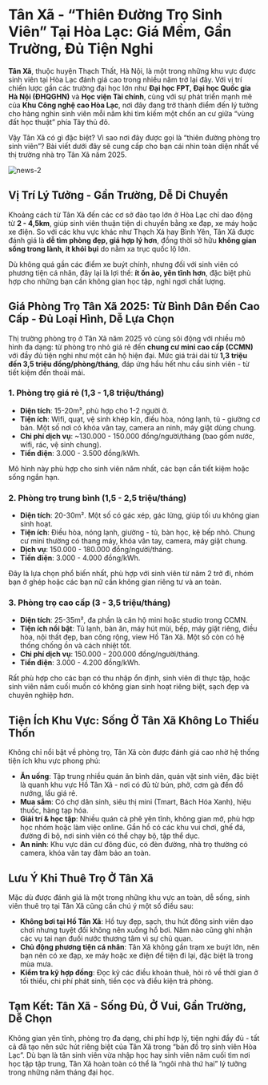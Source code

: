 # Tân Xã - “Thiên Đường Trọ Sinh Viên” Tại Hòa Lạc: Giá Mềm, Gần Trường, Đủ Tiện Nghi

**Tân Xã**, thuộc huyện Thạch Thất, Hà Nội, là một trong những khu vực được sinh viên tại Hòa Lạc đánh giá cao trong nhiều năm trở lại đây. Với vị trí chiến lược gần các trường đại học lớn như **Đại học FPT, Đại học Quốc gia Hà Nội (ĐHQGHN)** và **Học viện Tài chính**, cùng với sự phát triển mạnh mẽ của **Khu Công nghệ cao Hòa Lạc**, nơi đây đang trở thành điểm đến lý tưởng cho hàng nghìn sinh viên mỗi năm khi tìm kiếm một chốn an cư giữa “vùng đất học thuật” phía Tây thủ đô.

Vậy Tân Xã có gì đặc biệt? Vì sao nơi đây được gọi là “thiên đường phòng trọ sinh viên”? Bài viết dưới đây sẽ cung cấp cho bạn cái nhìn toàn diện nhất về thị trường nhà trọ Tân Xã năm 2025.

![news-2](/news-2.png)

## Vị Trí Lý Tưởng - Gần Trường, Dễ Di Chuyển

Khoảng cách từ Tân Xã đến các cơ sở đào tạo lớn ở Hòa Lạc chỉ dao động từ **2 - 4,5km**, giúp sinh viên thuận tiện di chuyển bằng xe đạp, xe máy hoặc xe điện. So với các khu vực khác như Thạch Xá hay Bình Yên, Tân Xã được đánh giá là **dễ tìm phòng đẹp, giá hợp lý hơn**, đồng thời sở hữu **không gian sống trong lành, ít khói bụi** do nằm xa trục quốc lộ lớn.

Dù không quá gần các điểm xe buýt chính, nhưng đối với sinh viên có phương tiện cá nhân, đây lại là lợi thế: **ít ồn ào, yên tĩnh hơn**, đặc biệt phù hợp cho những bạn cần không gian học tập, nghỉ ngơi chất lượng.

## Giá Phòng Trọ Tân Xã 2025: Từ Bình Dân Đến Cao Cấp - Đủ Loại Hình, Dễ Lựa Chọn

Thị trường phòng trọ ở Tân Xã năm 2025 vô cùng sôi động với nhiều mô hình đa dạng: từ phòng trọ nhỏ giá rẻ đến **chung cư mini cao cấp (CCMN)** với đầy đủ tiện nghi như một căn hộ hiện đại. Mức giá trải dài từ **1,3 triệu đến 3,5 triệu đồng/phòng/tháng**, đáp ứng hầu hết nhu cầu sinh viên - từ tiết kiệm đến thoải mái.

### 1. Phòng trọ giá rẻ (1,3 - 1,8 triệu/tháng)

- **Diện tích**: 15-20m², phù hợp cho 1-2 người ở.
- **Tiện ích**: Wifi, quạt, vệ sinh khép kín, điều hòa, nóng lạnh, tủ - giường cơ bản. Một số nơi có khóa vân tay, camera an ninh, máy giặt dùng chung.
- **Chi phí dịch vụ**: ~130.000 - 150.000 đồng/người/tháng (bao gồm nước, wifi, rác, vệ sinh chung).
- **Tiền điện**: 3.000 - 3.500 đồng/kWh.

Mô hình này phù hợp cho sinh viên năm nhất, các bạn cần tiết kiệm hoặc sống ngắn hạn.

### 2. Phòng trọ trung bình (1,5 - 2,5 triệu/tháng)

- **Diện tích**: 20-30m². Một số có gác xép, gác lửng, giúp tối ưu không gian sinh hoạt.
- **Tiện ích**: Điều hòa, nóng lạnh, giường - tủ, bàn học, kệ bếp nhỏ. Chung cư mini thường có thang máy, khóa vân tay, camera, máy giặt chung.
- **Dịch vụ**: 150.000 - 180.000 đồng/người/tháng.
- **Tiền điện**: 3.000 - 4.000 đồng/kWh.

Đây là lựa chọn phổ biến nhất, phù hợp với sinh viên từ năm 2 trở đi, nhóm bạn ở ghép hoặc các bạn nữ cần không gian riêng tư và an toàn.

### 3. Phòng trọ cao cấp (3 - 3,5 triệu/tháng)

- **Diện tích**: 25-35m², đa phần là căn hộ mini hoặc studio trong CCMN.
- **Tiện ích nổi bật**: Tủ lạnh, bàn ăn, máy hút mùi, bếp, máy giặt riêng, điều hòa, nội thất đẹp, ban công rộng, view Hồ Tân Xã. Một số còn có hệ thống chống ồn và cách nhiệt tốt.
- **Chi phí dịch vụ**: 150.000 - 200.000 đồng/người/tháng.
- **Tiền điện**: 3.000 - 4.200 đồng/kWh.

Rất phù hợp cho các bạn có thu nhập ổn định, sinh viên đi thực tập, hoặc sinh viên năm cuối muốn có không gian sinh hoạt riêng biệt, sạch đẹp và chuyên nghiệp hơn.

## Tiện Ích Khu Vực: Sống Ở Tân Xã Không Lo Thiếu Thốn

Không chỉ nổi bật về phòng trọ, Tân Xã còn được đánh giá cao nhờ hệ thống tiện ích khu vực phong phú:

- **Ăn uống**: Tập trung nhiều quán ăn bình dân, quán vặt sinh viên, đặc biệt là quanh khu vực Hồ Tân Xã - nơi có đủ từ bún, phở, cơm gà đến đồ nướng, lẩu giá rẻ.
- **Mua sắm**: Có chợ dân sinh, siêu thị mini (Tmart, Bách Hóa Xanh), hiệu thuốc, hàng tạp hóa.
- **Giải trí & học tập**: Nhiều quán cà phê yên tĩnh, không gian mở, phù hợp học nhóm hoặc làm việc online. Gần hồ có các khu vui chơi, ghế đá, đường đi bộ, nơi sinh viên có thể chạy bộ, tập thể dục.
- **An ninh**: Khu vực dân cư đông đúc, có đèn đường, nhà trọ thường có camera, khóa vân tay đảm bảo an toàn.

## Lưu Ý Khi Thuê Trọ Ở Tân Xã

Mặc dù được đánh giá là một trong những khu vực an toàn, dễ sống, sinh viên thuê trọ tại Tân Xã cũng cần chú ý một số điều sau:

- **Không bơi tại Hồ Tân Xã**: Hồ tuy đẹp, sạch, thu hút đông sinh viên dạo chơi nhưng tuyệt đối không nên xuống hồ bơi. Năm nào cũng ghi nhận các vụ tai nạn đuối nước thương tâm vì sự chủ quan.
- **Chủ động phương tiện cá nhân**: Tân Xã không gần trạm xe buýt lớn, nên bạn nên có xe đạp, xe máy hoặc xe điện để tiện đi lại, đặc biệt là trong mùa mưa.
- **Kiểm tra kỹ hợp đồng**: Đọc kỹ các điều khoản thuê, hỏi rõ về thời gian ở tối thiểu, chi phí phát sinh, tiền cọc và điều kiện trả phòng.

## Tạm Kết: Tân Xã - Sống Đủ, Ở Vui, Gần Trường, Dễ Chọn

Không gian yên tĩnh, phòng trọ đa dạng, chi phí hợp lý, tiện nghi đầy đủ - tất cả đã tạo nên sức hút riêng biệt của Tân Xã trong “bản đồ trọ sinh viên Hòa Lạc”. Dù bạn là tân sinh viên vừa nhập học hay sinh viên năm cuối tìm nơi học tập tập trung, Tân Xã hoàn toàn có thể là “ngôi nhà thứ hai” lý tưởng trong những năm tháng đại học.
